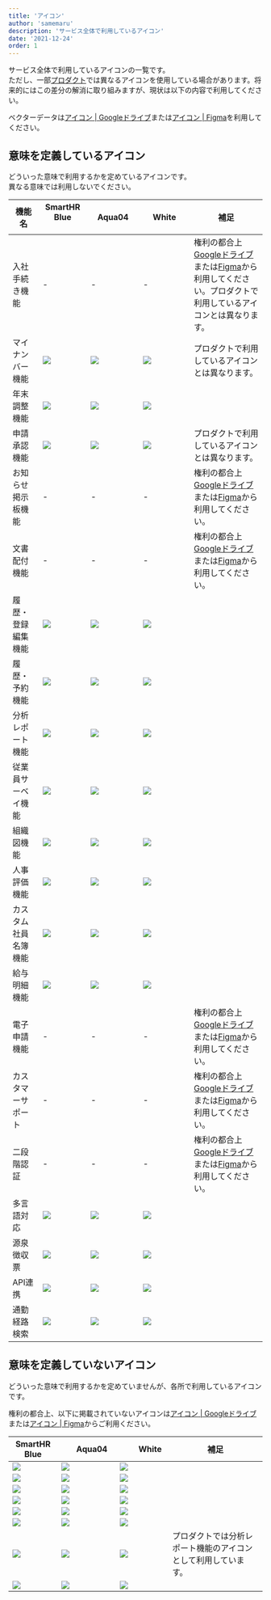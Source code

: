 ```yaml
---
title: 'アイコン'
author: 'samemaru'
description: 'サービス全体で利用しているアイコン'
date: '2021-12-24'
order: 1
---
```


サービス全体で利用しているアイコンの一覧です。  
ただし、一部[プロダクト](/products/)では異なるアイコンを使用している場合があります。将来的にはこの差分の解消に取り組みますが、現状は以下の内容で利用してください。

ベクターデータは<a href="https://drive.google.com/drive/u/0/folders/1IVSdjwsiixwGWplbuzH5kG4yFAytru2t" target="_blank">アイコン | Googleドライブ</a>または<a href="https://www.figma.com/file/wTjPGUsrbI0OqSLIEtwvvG/Communication_Icon?node-id=0%3A1" target="_blank">アイコン | Figma</a>を利用してください。



## 意味を定義しているアイコン

どういった意味で利用するかを定めているアイコンです。  
異なる意味では利用しないでください。

| 機能名 | SmartHR Blue 　　 　　 | Aqua04　  　　 　　 　　| White　　  　　 　　| 補足 |
| --- | --- | --- | --- | --- |
| 入社手続き機能 | - | - | - | 権利の都合上<a href="https://drive.google.com/drive/u/0/folders/1HuxzhO3Dg8lS6wwT7QulUvK2TdN7s8F5" target="_blank">Googleドライブ</a>または<a href="https://www.figma.com/file/wTjPGUsrbI0OqSLIEtwvvG/Communication_Icon?node-id=0%3A1" target="_blank">Figma</a>から利用してください。プロダクトで利用しているアイコンとは異なります。 |
| マイナンバー機能 | ![](./images/icons/SmartHRBlue/f_my_number.png) | ![](./images/icons/Aqua04/f_my_number.png) | ![](./images/icons/White/f_my_number.png) |プロダクトで利用しているアイコンとは異なります。 |
| 年末調整機能 | ![](./images/icons/SmartHRBlue/f_nanmatsu_chosei.png) | ![](./images/icons/Aqua04/f_nanmatsu_chosei.png) | ![](./images/icons/White/f_nanmatsu_chosei.png) | |
| 申請承認機能 | ![](./images/icons/SmartHRBlue/f_shinsei_shonin.png) | ![](./images/icons/Aqua04/f_shinsei_shonin.png) | ![](./images/icons/White/f_shinsei_shonin.png) | プロダクトで利用しているアイコンとは異なります。 |
| お知らせ掲示板機能 | - | - | - | 権利の都合上<a href="https://drive.google.com/drive/u/0/folders/1HuxzhO3Dg8lS6wwT7QulUvK2TdN7s8F5" target="_blank">Googleドライブ</a>または<a href="https://www.figma.com/file/wTjPGUsrbI0OqSLIEtwvvG/Communication_Icon?node-id=0%3A1" target="_blank">Figma</a>から利用してください。 |
| 文書配付機能 | - | - | - | 権利の都合上<a href="https://drive.google.com/drive/u/0/folders/1HuxzhO3Dg8lS6wwT7QulUvK2TdN7s8F5" target="_blank">Googleドライブ</a>または<a href="https://www.figma.com/file/wTjPGUsrbI0OqSLIEtwvvG/Communication_Icon?node-id=0%3A1" target="_blank">Figma</a>から利用してください。 |
| 履歴・登録編集機能 | ![](./images/icons/SmartHRBlue/f_rireki_toroku_henshu.png) | ![](./images/icons/Aqua04/f_rireki_toroku_henshu.png) | ![](./images/icons/White/f_rireki_toroku_henshu.png) | |
| 履歴・予約機能 | ![](./images/icons/SmartHRBlue/f_rireki_yoyaku.png) | ![](./images/icons/Aqua04/f_rireki_yoyaku.png) | ![](./images/icons/White/f_rireki_yoyaku.png) | |
| 分析レポート機能 | ![](./images/icons/SmartHRBlue/f_bunseki_repot.png) | ![](./images/icons/Aqua04/f_bunseki_repot.png) | ![](./images/icons/White/f_bunseki_repot.png) ||プロダクトで利用しているアイコンとは異なります。 |
| 従業員サーベイ機能 | ![](./images/icons/SmartHRBlue/f_jugyoin_survey.png) | ![](./images/icons/Aqua04/f_jugyoin_survey.png) | ![](./images/icons/White/f_jugyoin_survey.png) | |
| 組織図機能 | ![](./images/icons/SmartHRBlue/f_soshiki_zu.png) | ![](./images/icons/Aqua04/f_soshiki_zu.png) | ![](./images/icons/White/f_soshiki_zu.png) | |
| 人事評価機能 | ![](./images/icons/SmartHRBlue/f_jinji_hyoka.png) | ![](./images/icons/Aqua04/f_jinji_hyoka.png) | ![](./images/icons/White/f_jinji_hyoka.png) | |
| カスタム社員名簿機能 | ![](./images/icons/SmartHRBlue/f_custom_shain_meibo.png) | ![](./images/icons/Aqua04/f_custom_shain_meibo.png) | ![](./images/icons/White/f_custom_shain_meibo.png) | |
| 給与明細機能 | ![](./images/icons/SmartHRBlue/f_kyuyo_meisai.png) | ![](./images/icons/Aqua04/f_kyuyo_meisai.png) | ![](./images/icons/White/f_kyuyo_meisai.png) ||
| 電子申請機能 | - | - | - | 権利の都合上<a href="https://drive.google.com/drive/u/0/folders/1HuxzhO3Dg8lS6wwT7QulUvK2TdN7s8F5" target="_blank">Googleドライブ</a>または<a href="https://www.figma.com/file/wTjPGUsrbI0OqSLIEtwvvG/Communication_Icon?node-id=0%3A1" target="_blank">Figma</a>から利用してください。 |
| カスタマーサポート | - | - | - | 権利の都合上<a href="https://drive.google.com/drive/u/0/folders/1HuxzhO3Dg8lS6wwT7QulUvK2TdN7s8F5" target="_blank">Googleドライブ</a>または<a href="https://www.figma.com/file/wTjPGUsrbI0OqSLIEtwvvG/Communication_Icon?node-id=0%3A1" target="_blank">Figma</a>から利用してください。 |
| 二段階認証 | - | - | - | 権利の都合上<a href="https://drive.google.com/drive/u/0/folders/1HuxzhO3Dg8lS6wwT7QulUvK2TdN7s8F5" target="_blank">Googleドライブ</a>または<a href="https://www.figma.com/file/wTjPGUsrbI0OqSLIEtwvvG/Communication_Icon?node-id=0%3A1" target="_blank">Figma</a>から利用してください。 |
| 多言語対応　| ![](./images/icons/SmartHRBlue/f_tagengo_taio.png) | ![](./images/icons/Aqua04/f_tagengo_taio.png) | ![](./images/icons/White/f_tagengo_taio.png) | |
| 源泉徴収票　| ![](./images/icons/SmartHRBlue/f_gensen_choshu.png) | ![](./images/icons/Aqua04/f_gensen_choshu.png) | ![](./images/icons/White/f_gensen_choshu.png) | |
| API連携　| ![](./images/icons/SmartHRBlue/f_api.png) | ![](./images/icons/Aqua04/f_api.png) | ![](./images/icons/White/f_api.png) | |
| 通勤経路検索　| ![](./images/icons/SmartHRBlue/f_tsukinkeiro_kensaku.png) | ![](./images/icons/Aqua04/f_tsukinkeiro_kensaku.png) | ![](./images/icons/White/f_tsukinkeiro_kensaku.png) | |


## 意味を定義していないアイコン

どういった意味で利用するかを定めていませんが、各所で利用しているアイコンです。

権利の都合上、以下に掲載されていないアイコンは<a href="https://drive.google.com/drive/u/0/folders/1HuxzhO3Dg8lS6wwT7QulUvK2TdN7s8F5" target="_blank">アイコン | Googleドライブ</a>または<a href="https://www.figma.com/file/wTjPGUsrbI0OqSLIEtwvvG/Communication_Icon?node-id=0%3A1" target="_blank">アイコン | Figma</a>からご利用ください。


| SmartHR Blue | 　 Aqua04　　 | 　　White　　 | 補足 |
| --- | --- | --- | --- |
| ![](./images/icons/SmartHRBlue/person_clock.png) | ![](./images/icons/Aqua04/person_clock.png) | ![](./images/icons/White/person_clock.png) |  |
| ![](./images/icons/SmartHRBlue/clock_pen.png) | ![](./images/icons/Aqua04/clock_pen.png) | ![](./images/icons/White/clock_pen.png) | |
| ![](./images/icons/SmartHRBlue/calculator.png) | ![](./images/icons/Aqua04/calculator.png) | ![](./images/icons/White/calculator.png) | |
| ![](./images/icons/SmartHRBlue/paper.png) | ![](./images/icons/Aqua04/paper.png) | ![](./images/icons/White/paper.png) ||
| ![](./images/icons/SmartHRBlue/stamp.png) | ![](./images/icons/Aqua04/stamp.png) | ![](./images/icons/White/stamp.png) | |
| ![](./images/icons/SmartHRBlue/yen.png) | ![](./images/icons/Aqua04/yen.png) | ![](./images/icons/White/yen.png) |  |
| ![](./images/icons/SmartHRBlue/pie_graph.png) | ![](./images/icons/Aqua04/pie_graph.png) | ![](./images/icons/White/pie_graph.png) | プロダクトでは分析レポート機能のアイコンとして利用しています。 |
| ![](./images/icons/SmartHRBlue/csv.png) | ![](./images/icons/Aqua04/csv.png) | ![](./images/icons/White/csv.png) |  |
